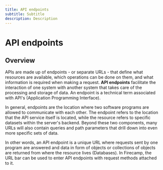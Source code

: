 ```yaml
---
title: API endpoints
subtitle: Subtitle
description: Description
---
```


# API endpoints

## Overview

APIs are made up of endpoints - or separate URLs - that define what resources are available, which operations can be done on them, and what information is required when making a request. **API endpoints** facilitate the interaction of one system with another system that takes care of the processing and storage of data. An endpoint is a technical term associated with API's (Application Programming Interface).

In general, endpoints are the location where two software programs are allowed to communicate with each other. The endpoint refers to the location that the API service itself is located, while the resource refers to specific datasets within the server's backend. Beyond these two components, many URLs will also contain queries and path parameters that drill down into even more specific sets of data.

In other words, an API endpoint is a unique URL where requests sent by one program are answered and data in form of objects or collections of objects are returned from where the resource lives (Databases). In Firecamp, the URL bar can be used to enter API endpoints with request methods attached to it.

